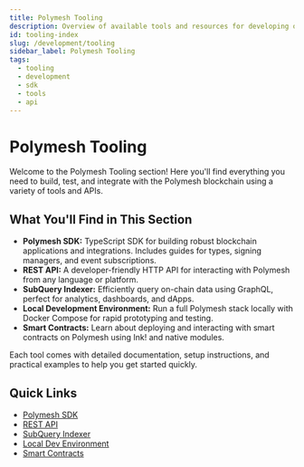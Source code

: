 ```yaml
---
title: Polymesh Tooling
description: Overview of available tools and resources for developing on Polymesh blockchain
id: tooling-index
slug: /development/tooling
sidebar_label: Polymesh Tooling
tags:
  - tooling
  - development
  - sdk
  - tools
  - api
---
```


# Polymesh Tooling

Welcome to the Polymesh Tooling section! Here you'll find everything you need to build, test, and integrate with the Polymesh blockchain using a variety of tools and APIs.

## What You'll Find in This Section

- **Polymesh SDK:** TypeScript SDK for building robust blockchain applications and integrations. Includes guides for types, signing managers, and event subscriptions.
- **REST API:** A developer-friendly HTTP API for interacting with Polymesh from any language or platform.
- **SubQuery Indexer:** Efficiently query on-chain data using GraphQL, perfect for analytics, dashboards, and dApps.
- **Local Development Environment:** Run a full Polymesh stack locally with Docker Compose for rapid prototyping and testing.
- **Smart Contracts:** Learn about deploying and interacting with smart contracts on Polymesh using Ink! and native modules.

Each tool comes with detailed documentation, setup instructions, and practical examples to help you get started quickly.

## Quick Links

- [Polymesh SDK](./sdk/)
- [REST API](./rest-api/)
- [SubQuery Indexer](./subquery/)
- [Local Dev Environment](./local-setup/)
- [Smart Contracts](/development/smart-contracts/)
